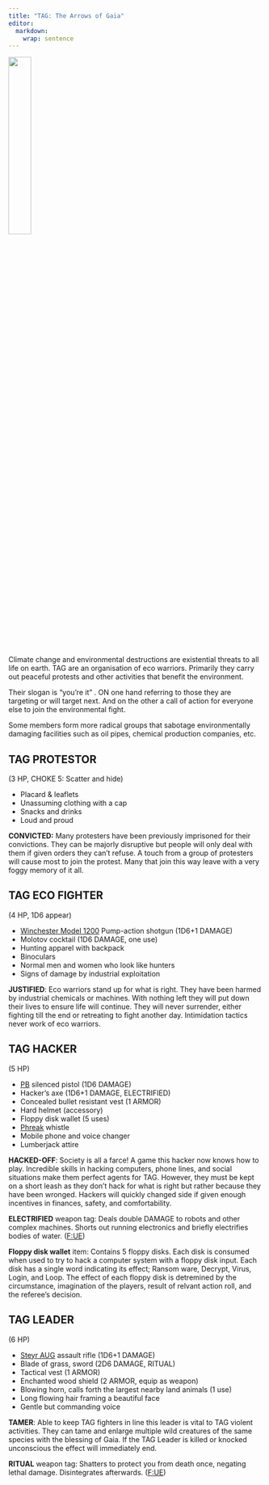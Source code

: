 ```yaml
---
title: "TAG: The Arrows of Gaia"
editor: 
  markdown: 
    wrap: sentence
---
```


![](images/TAG.png){width=30% fig-align="center"}

Climate change and environmental destructions are existential threats to all life on earth.
TAG are an organisation of eco warriors.
Primarily they carry out peaceful protests and other activities that benefit the environment.

Their slogan is "you're it" . ON one hand referring to those they are targeting or will target next. And on the other a call of action for everyone else to join the environmental fight.

Some members form more radical groups that sabotage environmentally damaging facilities such as oil pipes, chemical production companies, etc.

## TAG PROTESTOR {#tag_protestor}

(3 HP, CHOKE 5: Scatter and hide) 

- Placard & leaflets
- Unassuming clothing with a cap
- Snacks and drinks
- Loud and proud

__CONVICTED:__ Many protesters have been previously imprisoned for their convictions. 
They can be majorly disruptive but people will only deal with them if given orders they can't refuse.
A touch from a group of protesters will cause most to join the protest. Many that join this way leave with a very foggy memory of it all.

## TAG ECO FIGHTER {#tag_fighter}

(4 HP, 1D6 appear)

- [Winchester Model 1200](https://en.wikipedia.org/wiki/Winchester_Model_1200) Pump-action shotgun (1D6+1 DAMAGE)
- Molotov cocktail (1D6 DAMAGE, one use)
- Hunting apparel with backpack
- Binoculars
- Normal men and women who look like hunters
- Signs of damage by industrial exploitation

__JUSTIFIED__: Eco warriors stand up for what is right.
They have been harmed by industrial chemicals or machines.
With nothing left they will put down their lives to ensure life will continue.
They will never surrender, either fighting till the end or retreating to fight another day.
Intimidation tactics never work of eco warriors.

## TAG HACKER {#tag_hacker}

(5 HP)

- [PB](https://en.wikipedia.org/wiki/PB_(pistol)) silenced pistol (1D6 DAMAGE)
- Hacker's axe (1D6+1 DAMAGE, ELECTRIFIED)
- Concealed bullet resistant vest (1 ARMOR)
- Hard helmet (accessory)
- Floppy disk wallet (5 uses)
- [Phreak](https://en.wikipedia.org/wiki/Phreaking) whistle
- Mobile phone and voice changer
- Lumberjack attire

__HACKED-OFF__: Society is all a farce! A game this hacker now knows how to play.
Incredible skills in hacking computers, phone lines, and social situations make them perfect agents for TAG.
However, they must be kept on a short leash as they don't hack for what is right but rather because they have been wronged.
Hackers will quickly changed side if given enough incentives in finances, safety, and comfortability.

__ELECTRIFIED__ weapon tag: Deals double DAMAGE to robots and other complex machines. Shorts out running electronics and briefly electrifies bodies of water. ([F:UE](https://claymorerpgs.itch.io/fist))

__Floppy disk wallet__ item: Contains 5 floppy disks. Each disk is consumed when used to try to hack a computer system with a floppy disk input. Each disk has a single word indicating its effect; Ransom ware, Decrypt, Virus, Login, and Loop. The effect of each floppy disk is detremined by the circumstance, imagination of the players, result of relvant action roll, and the referee's decision.

## TAG LEADER {#tag_leader}

(6 HP)

- [Steyr AUG](https://en.wikipedia.org/wiki/Steyr_AUG) assault rifle (1D6+1 DAMAGE)
- Blade of grass, sword (2D6 DAMAGE, RITUAL)
- Tactical vest (1 ARMOR)
- Enchanted wood shield (2 ARMOR, equip as weapon)
- Blowing horn, calls forth the largest nearby land animals (1 use)
- Long flowing hair framing a beautiful face
- Gentle but commanding voice

__TAMER__: Able to keep TAG fighters in line this leader is vital to TAG violent activities. 
They can tame and enlarge multiple wild creatures of the same species with the blessing of Gaia.
If the TAG Leader is killed or knocked unconscious the effect will immediately end.

__RITUAL__ weapon tag: Shatters to protect you from death once, negating lethal damage. Disintegrates afterwards. ([F:UE](https://claymorerpgs.itch.io/fist))
